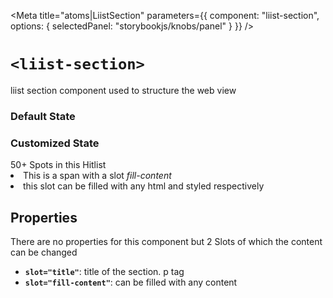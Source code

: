 
<Meta
  title="atoms|LiistSection"
  parameters={{
    component: "liist-section",
    options: { selectedPanel: "storybookjs/knobs/panel" }
  }}
/>

# `<liist-section>`

liist section component used to structure the web view

### Default State
<Preview>
  <liist-section></liist-section>
</Preview>

### Customized State
<Preview>
  <liist-section>
    <span slot="title">50+ Spots in this Hitlist</span>
    <span slot="fill-content">
      <div id="sample-content">
        <li>This is a span with a slot <i>fill-content</i></li>
        <li>this slot can be filled with any html and styled respectively</li>
      </div>
    </span>
  </liist-section>
</Preview>


## Properties
There are no properties for this component but 2 Slots of which the content can be changed
- **`slot="title"`**: title of the section. p tag
- **`slot="fill-content"`**: can be filled with any content
